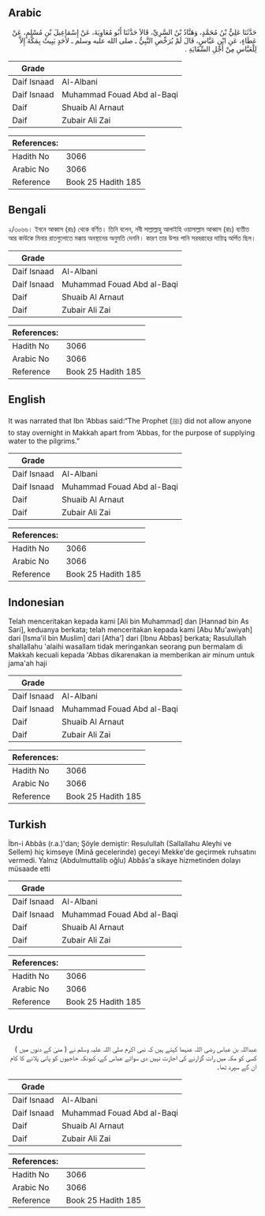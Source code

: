 ## Arabic


<div dir="rtl" lang="ar" style={{fontSize:'larger',backgroundColor:'#f8f9fa',padding:20}}>
حَدَّثَنَا عَلِيُّ بْنُ مُحَمَّدٍ، وَهَنَّادُ بْنُ السَّرِيِّ، قَالاَ حَدَّثَنَا أَبُو مُعَاوِيَةَ، عَنْ إِسْمَاعِيلَ بْنِ مُسْلِمٍ، عَنْ عَطَاءٍ، عَنِ ابْنِ عَبَّاسٍ، قَالَ لَمْ يُرَخِّصِ النَّبِيُّ ـ صلى الله عليه وسلم ـ لأَحَدٍ يَبِيتُ بِمَكَّةَ إِلاَّ لِلْعَبَّاسِ مِنْ أَجْلِ السِّقَايَةِ ‏.‏
</div>
<div style={{backgroundColor:'#f8f9fa',padding:20, marginBottom: 10}}><table> <thead> <tr> <th>Grade</th> <th></th> </tr> </thead> <tbody> <tr><td>Daif Isnaad</td><td>Al-Albani</td></tr><tr><td>Daif Isnaad</td><td>Muhammad Fouad Abd al-Baqi</td></tr><tr><td>Daif</td><td>Shuaib Al Arnaut</td></tr><tr><td>Daif</td><td>Zubair Ali Zai</td></tr></tbody></table><table> <thead> <tr> <th>References:</th> <th></th> </tr> </thead> <tbody><tr><td>Hadith No</td><td>3066</td></tr><tr><td>Arabic No</td><td>3066</td></tr><tr><td>Reference</td><td>Book 25 Hadith 185</td></tr></tbody></table></div>

## Bengali


<div dir="ltr" lang="bn" style={{fontSize:'larger',backgroundColor:'#f8f9fa',padding:20}}>
২/৩০৬৬। ইবনে আব্বাস (রাঃ) থেকে বর্ণিত। তিনি বলেন, নবী সাল্লাল্লাহু আলাইহি ওয়াসাল্লাম আব্বাস (রাঃ) ব্যতীত আর কাউকে মিনার রাতগুলোতে মক্কায় অবস্থানের অনুমতি দেননি। কারণ তার উপর পানি সরবরাহের দায়িত্ব অর্পিত ছিল।
</div>
<div style={{backgroundColor:'#f8f9fa',padding:20, marginBottom: 10}}><table> <thead> <tr> <th>Grade</th> <th></th> </tr> </thead> <tbody> <tr><td>Daif Isnaad</td><td>Al-Albani</td></tr><tr><td>Daif Isnaad</td><td>Muhammad Fouad Abd al-Baqi</td></tr><tr><td>Daif</td><td>Shuaib Al Arnaut</td></tr><tr><td>Daif</td><td>Zubair Ali Zai</td></tr></tbody></table><table> <thead> <tr> <th>References:</th> <th></th> </tr> </thead> <tbody><tr><td>Hadith No</td><td>3066</td></tr><tr><td>Arabic No</td><td>3066</td></tr><tr><td>Reference</td><td>Book 25 Hadith 185</td></tr></tbody></table></div>

## English


<div dir="ltr" lang="en" style={{fontSize:'larger',backgroundColor:'#f8f9fa',padding:20}}>
It was narrated that Ibn ‘Abbas said:“The Prophet (ﷺ) did not allow anyone to stay overnight in Makkah apart from ‘Abbas, for the purpose of supplying water to the pilgrims.”
</div>
<div style={{backgroundColor:'#f8f9fa',padding:20, marginBottom: 10}}><table> <thead> <tr> <th>Grade</th> <th></th> </tr> </thead> <tbody> <tr><td>Daif Isnaad</td><td>Al-Albani</td></tr><tr><td>Daif Isnaad</td><td>Muhammad Fouad Abd al-Baqi</td></tr><tr><td>Daif</td><td>Shuaib Al Arnaut</td></tr><tr><td>Daif</td><td>Zubair Ali Zai</td></tr></tbody></table><table> <thead> <tr> <th>References:</th> <th></th> </tr> </thead> <tbody><tr><td>Hadith No</td><td>3066</td></tr><tr><td>Arabic No</td><td>3066</td></tr><tr><td>Reference</td><td>Book 25 Hadith 185</td></tr></tbody></table></div>

## Indonesian


<div dir="ltr" lang="id" style={{fontSize:'larger',backgroundColor:'#f8f9fa',padding:20}}>
Telah menceritakan kepada kami [Ali bin Muhammad] dan [Hannad bin As Sari], keduanya berkata; telah menceritakan kepada kami [Abu Mu'awiyah] dari [Isma'il bin Muslim] dari [Atha'] dari [Ibnu Abbas] berkata; Rasulullah shallallahu 'alaihi wasallam tidak meringankan seorang pun bermalam di Makkah kecuali kepada 'Abbas dikarenakan ia memberikan air minum untuk jama'ah haji
</div>
<div style={{backgroundColor:'#f8f9fa',padding:20, marginBottom: 10}}><table> <thead> <tr> <th>Grade</th> <th></th> </tr> </thead> <tbody> <tr><td>Daif Isnaad</td><td>Al-Albani</td></tr><tr><td>Daif Isnaad</td><td>Muhammad Fouad Abd al-Baqi</td></tr><tr><td>Daif</td><td>Shuaib Al Arnaut</td></tr><tr><td>Daif</td><td>Zubair Ali Zai</td></tr></tbody></table><table> <thead> <tr> <th>References:</th> <th></th> </tr> </thead> <tbody><tr><td>Hadith No</td><td>3066</td></tr><tr><td>Arabic No</td><td>3066</td></tr><tr><td>Reference</td><td>Book 25 Hadith 185</td></tr></tbody></table></div>

## Turkish


<div dir="ltr" lang="tr" style={{fontSize:'larger',backgroundColor:'#f8f9fa',padding:20}}>
İbn-i Abbâs (r.a.)'dan; Şöyle demiştir: Resulullah (Sallallahu Aleyhi ve Sellem) hiç kimseye (Minâ gecelerinde) geceyi Mekke'de geçirmek ruhsatını vermedi. Yalnız (Abdulmuttalib oğlu) Abbâs'a sikaye hizmetinden dolayı müsaade etti
</div>
<div style={{backgroundColor:'#f8f9fa',padding:20, marginBottom: 10}}><table> <thead> <tr> <th>Grade</th> <th></th> </tr> </thead> <tbody> <tr><td>Daif Isnaad</td><td>Al-Albani</td></tr><tr><td>Daif Isnaad</td><td>Muhammad Fouad Abd al-Baqi</td></tr><tr><td>Daif</td><td>Shuaib Al Arnaut</td></tr><tr><td>Daif</td><td>Zubair Ali Zai</td></tr></tbody></table><table> <thead> <tr> <th>References:</th> <th></th> </tr> </thead> <tbody><tr><td>Hadith No</td><td>3066</td></tr><tr><td>Arabic No</td><td>3066</td></tr><tr><td>Reference</td><td>Book 25 Hadith 185</td></tr></tbody></table></div>

## Urdu


<div dir="rtl" lang="ur" style={{fontSize:'larger',backgroundColor:'#f8f9fa',padding:20}}>
عبداللہ بن عباس رضی اللہ عنہما کہتے ہیں کہ نبی اکرم صلی اللہ علیہ وسلم نے ( منیٰ کے دنوں میں ) کسی کو مکہ میں رات گزارنے کی اجازت نہیں دی سوائے عباس کے، کیونکہ حاجیوں کو پانی پلانے کا کام ان کے سپرد تھا۔
</div>
<div style={{backgroundColor:'#f8f9fa',padding:20, marginBottom: 10}}><table> <thead> <tr> <th>Grade</th> <th></th> </tr> </thead> <tbody> <tr><td>Daif Isnaad</td><td>Al-Albani</td></tr><tr><td>Daif Isnaad</td><td>Muhammad Fouad Abd al-Baqi</td></tr><tr><td>Daif</td><td>Shuaib Al Arnaut</td></tr><tr><td>Daif</td><td>Zubair Ali Zai</td></tr></tbody></table><table> <thead> <tr> <th>References:</th> <th></th> </tr> </thead> <tbody><tr><td>Hadith No</td><td>3066</td></tr><tr><td>Arabic No</td><td>3066</td></tr><tr><td>Reference</td><td>Book 25 Hadith 185</td></tr></tbody></table></div>